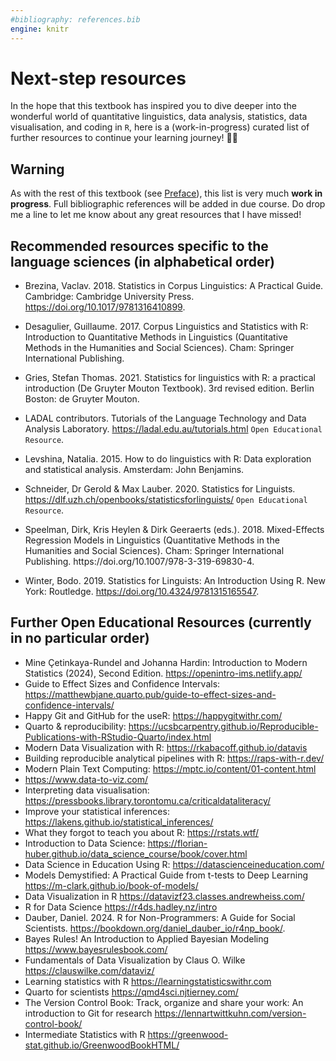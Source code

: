 ```yaml
---
#bibliography: references.bib
engine: knitr
---
```


# Next-step resources {#sec-AppendixA}

In the hope that this textbook has inspired you to dive deeper into the wonderful world of quantitative linguistics, data analysis, statistics, data visualisation, and coding in `R`, here is a (work-in-progress) curated list of further resources to continue your learning journey! 🚀✨

::: callout-warning
## Warning

As with the rest of this textbook (see [Preface](https://elenlefoll.github.io/RstatsTextbook/)), this list is very much **work in progress**. Full bibliographic references will be added in due course. Do drop me a line to let me know about any great resources that I have missed!
:::

## Recommended resources specific to the language sciences (in alphabetical order)

-   Brezina, Vaclav. 2018. Statistics in Corpus Linguistics: A Practical Guide. Cambridge: Cambridge University Press. <https://doi.org/10.1017/9781316410899>.

-   Desagulier, Guillaume. 2017. Corpus Linguistics and Statistics with R: Introduction to Quantitative Methods in Linguistics (Quantitative Methods in the Humanities and Social Sciences). Cham: Springer International Publishing.

-   Gries, Stefan Thomas. 2021. Statistics for linguistics with R: a practical introduction (De Gruyter Mouton Textbook). 3rd revised edition. Berlin Boston: de Gruyter Mouton.

-   LADAL contributors. Tutorials of the Language Technology and Data Analysis Laboratory. <https://ladal.edu.au/tutorials.html> `Open Educational Resource`.

-   Levshina, Natalia. 2015. How to do linguistics with R: Data exploration and statistical analysis. Amsterdam: John Benjamins.

-   Schneider, Dr Gerold & Max Lauber. 2020. Statistics for Linguists. <https://dlf.uzh.ch/openbooks/statisticsforlinguists/> `Open Educational Resource`.

-   Speelman, Dirk, Kris Heylen & Dirk Geeraerts (eds.). 2018. Mixed-Effects Regression Models in Linguistics (Quantitative Methods in the Humanities and Social Sciences). Cham: Springer International Publishing. https://doi.org/10.1007/978-3-319-69830-4.

-   Winter, Bodo. 2019. Statistics for Linguists: An Introduction Using R. New York: Routledge. [https://doi.org/10.4324/9781315165547](https://doi.org/10.1017/9781316410899).

## Further Open Educational Resources (currently in no particular order)

-   Mine Çetinkaya-Rundel and Johanna Hardin: Introduction to Modern Statistics (2024), Second Edition. <https://openintro-ims.netlify.app/>
-   Guide to Effect Sizes and Confidence Intervals: <https://matthewbjane.quarto.pub/guide-to-effect-sizes-and-confidence-intervals/>
-   Happy Git and GitHub for the useR: <https://happygitwithr.com/>
-   Quarto & reproducibility: <https://ucsbcarpentry.github.io/Reproducible-Publications-with-RStudio-Quarto/index.html>
-   Modern Data Visualization with R: <https://rkabacoff.github.io/datavis>
-   Building reproducible analytical pipelines with R: <https://raps-with-r.dev/>
-   Modern Plain Text Computing: <https://mptc.io/content/01-content.html>
-   <https://www.data-to-viz.com/>
-   Interpreting data visualisation: <https://pressbooks.library.torontomu.ca/criticaldataliteracy/>
-   Improve your statistical inferences: <https://lakens.github.io/statistical_inferences/>
-   What they forgot to teach you about R: <https://rstats.wtf/>
-   Introduction to Data Science: <https://florian-huber.github.io/data_science_course/book/cover.html>
-   Data Science in Education Using R: <https://datascienceineducation.com/>
-   Models Demystified: A Practical Guide from t-tests to Deep Learning <https://m-clark.github.io/book-of-models/>
-   Data Visualization in R <https://datavizf23.classes.andrewheiss.com/>
-   R for Data Science <https://r4ds.hadley.nz/intro>
-   Dauber, Daniel. 2024. R for Non-Programmers: A Guide for Social Scientists. <https://bookdown.org/daniel_dauber_io/r4np_book/>.
-   Bayes Rules! An Introduction to Applied Bayesian Modeling <https://www.bayesrulesbook.com/>
-   Fundamentals of Data Visualization by Claus O. Wilke <https://clauswilke.com/dataviz/>
-   Learning statistics with R <https://learningstatisticswithr.com>
-   Quarto for scientists <https://qmd4sci.njtierney.com/>
-   The Version Control Book: Track, organize and share your work: An introduction to Git for research <https://lennartwittkuhn.com/version-control-book/>
-   Intermediate Statistics with R <https://greenwood-stat.github.io/GreenwoodBookHTML/>
